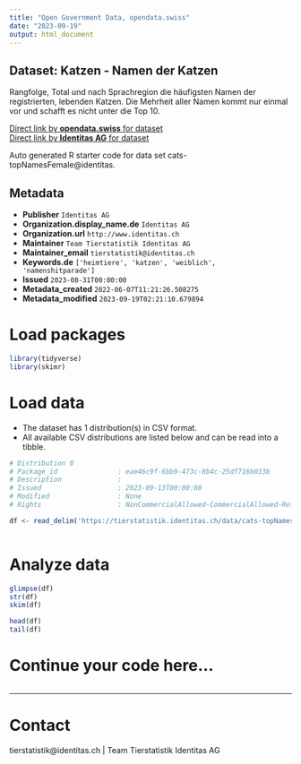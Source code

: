 ```yaml
---
title: "Open Government Data, opendata.swiss"
date: "2023-09-19"
output: html_document
---
```


## Dataset: Katzen - Namen der Katzen

Rangfolge, Total und nach Sprachregion die häufigsten Namen der registrierten, lebenden Katzen. Die Mehrheit aller Namen kommt nur einmal vor und schafft es nicht unter die Top 10.

[Direct link by **opendata.swiss** for dataset](https://opendata.swiss/de/dataset/katzen-namen-der-katzen)<br>
[Direct link by **Identitas AG** for dataset](https://tierstatistik.identitas.ch/)

Auto generated R starter code for data set cats-topNamesFemale@identitas.

## Metadata

- **Publisher** `Identitas AG`
- **Organization.display_name.de** `Identitas AG`
- **Organization.url** `http://www.identitas.ch`
- **Maintainer** `Team Tierstatistik Identitas AG`
- **Maintainer_email** `tierstatistik@identitas.ch`
- **Keywords.de** `['heimtiere', 'katzen', 'weiblich', 'namenshitparade']`
- **Issued** `2023-08-31T00:00:00`
- **Metadata_created** `2022-06-07T11:21:26.508275`
- **Metadata_modified** `2023-09-19T02:21:10.679894`


# Load packages

```r

library(tidyverse)
library(skimr)

```

# Load data

-   The dataset has 1 distribution(s) in CSV format.
-   All available CSV distributions are listed below and can be read into a tibble.

```r

# Distribution 0
# Package_id               : eae46c9f-6bb9-473c-8b4c-25df716b033b
# Description              : 
# Issued                   : 2023-09-13T00:00:00
# Modified                 : None
# Rights                   : NonCommercialAllowed-CommercialAllowed-ReferenceRequired

df <- read_delim('https://tierstatistik.identitas.ch/data/cats-topNamesFemale.csv')



```

# Analyze data

```r

glimpse(df)
str(df)
skim(df)

head(df)
tail(df)

```

# Continue your code here...

```r

```

------------------------------------------------------------------------

# Contact

tierstatistik@identitas.ch | Team Tierstatistik Identitas AG
